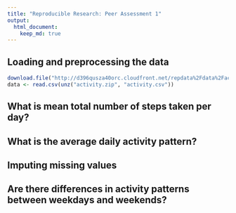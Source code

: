 ```yaml
---
title: "Reproducible Research: Peer Assessment 1"
output: 
  html_document:
    keep_md: true
---
```



## Loading and preprocessing the data

```r
download.file("http://d396qusza40orc.cloudfront.net/repdata%2Fdata%2Factivity.zip", "activity.zip")
data <- read.csv(unz("activity.zip", "activity.csv"))
```



## What is mean total number of steps taken per day?



## What is the average daily activity pattern?



## Imputing missing values



## Are there differences in activity patterns between weekdays and weekends?